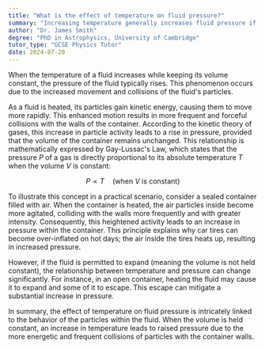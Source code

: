 ```yaml
---
title: "What is the effect of temperature on fluid pressure?"
summary: "Increasing temperature generally increases fluid pressure if the volume is constant, due to increased particle movement and collisions."
author: "Dr. James Smith"
degree: "PhD in Astrophysics, University of Cambridge"
tutor_type: "GCSE Physics Tutor"
date: 2024-07-20
---
```


When the temperature of a fluid increases while keeping its volume constant, the pressure of the fluid typically rises. This phenomenon occurs due to the increased movement and collisions of the fluid's particles.

As a fluid is heated, its particles gain kinetic energy, causing them to move more rapidly. This enhanced motion results in more frequent and forceful collisions with the walls of the container. According to the kinetic theory of gases, this increase in particle activity leads to a rise in pressure, provided that the volume of the container remains unchanged. This relationship is mathematically expressed by Gay-Lussac's Law, which states that the pressure $P$ of a gas is directly proportional to its absolute temperature $T$ when the volume $V$ is constant:

$$ P \propto T \quad \text{(when } V \text{ is constant)} $$

To illustrate this concept in a practical scenario, consider a sealed container filled with air. When the container is heated, the air particles inside become more agitated, colliding with the walls more frequently and with greater intensity. Consequently, this heightened activity leads to an increase in pressure within the container. This principle explains why car tires can become over-inflated on hot days; the air inside the tires heats up, resulting in increased pressure.

However, if the fluid is permitted to expand (meaning the volume is not held constant), the relationship between temperature and pressure can change significantly. For instance, in an open container, heating the fluid may cause it to expand and some of it to escape. This escape can mitigate a substantial increase in pressure.

In summary, the effect of temperature on fluid pressure is intricately linked to the behavior of the particles within the fluid. When the volume is held constant, an increase in temperature leads to raised pressure due to the more energetic and frequent collisions of particles with the container walls.
    